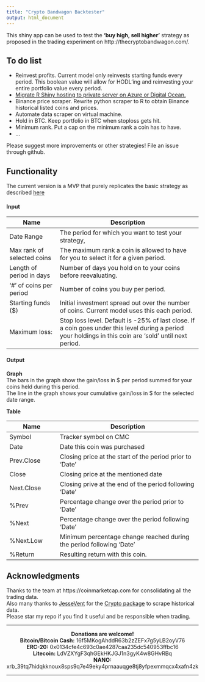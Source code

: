 ```yaml
---
title: "Crypto Bandwagon Backtester"
output: html_document
---
```


This shiny app can be used to test the **'buy high, sell higher'** strategy as proposed in the trading experiment on http://thecryptobandwagon.com/.

## To do list

* Reinvest profits. Current model only reinvests starting funds every period. This boolean value will allow for HODL'ing and reinvesting your entire portfolio value every period.
* [Migrate R Shiny hosting to private server on Azure or Digital Ocean.](https://www.r-bloggers.com/serving-shiny-apps-in-the-internet-with-your-own-server/)
* Binance price scraper. Rewrite python scraper to R to obtain Binance historical listed coins and prices.
* Automate data scraper on virtual machine. 
* Hold in BTC. Keep portfolio in BTC when stoploss gets hit. 
* Minimum rank. Put a cap on the minimum rank a coin has to have.
* ... 

Please suggest more improvements or other strategies! File an issue through github.


## Functionality

The current version is a MVP that purely replicates the basic strategy as described [here](http://thecryptobandwagon.com/index.php/2017/12/31/strategy/)

#### Input

Name | Description
------------------ | -------------------------------------------------
Date Range | The period for which you want to test your strategy, 
Max rank of selected coins | The maximum rank a coin is allowed to have for you to select it for a given period.
Length of period in days | Number of days you hold on to your coins before reevaluating.
'#' of coins per period | Number of coins you buy per period.
Starting funds ($) | Initial investment spread out over the number of coins. Current model uses this each period.
Maximum loss: | Stop loss level. Default is -25% of last close. If a coin goes under this level during a period your holdings in this coin are 'sold' until next period.

#### Output  
  
**Graph**  
The bars in the graph show the gain/loss in $ per period summed for your coins held during this period.  
The line in the graph shows your cumulative gain/loss in $ for the selected date range.

**Table**

Name | Description
------------------ | -------------------------------------------------
Symbol | Tracker symbol on CMC
Date | Date this coin was purchased
Prev.Close | Closing price at the start of the period prior to 'Date'
Close | Closing price at the mentioned date
Next.Close | Closing prive at the end of the period following 'Date'
%Prev | Percentage change over the period prior to 'Date'
%Next | Percentage change over the period following 'Date'
%Next.Low | Minimum percentage change reached during the period following 'Date'
%Return | Resulting return with this coin.


## Acknowledgments
Thanks to the team at https://coinmarketcap.com for consolidating all the trading data.  
Also many thanks to [JesseVent](https://github.com/JesseVent/) for the [Crypto package](https://cran.r-project.org/web/packages/crypto/index.html) to scrape historical data.  
Please star my repo if you find it useful and be responsible when trading.  
  
***
<center>
**Donations are welcome!**  
**Bitcoin/Bitcoin Cash:** 16f5MKogAhddR63b2zZEFx7g5yLB2oyV76   
**ERC-20:** 0x0134cfe4c693c0ae4287caa235dc540953ffbc16  
**Litecoin:** LdVZXYgF3qhGEkHKJGJ1n3gyK4w8GHvRBq  
**NANO:** xrb_39tq7hidqkknoux8sps9q7e49eky4prnaauqge8tj8yfpexmmqcx4xafn4zk  
</center>
***
    
    
    

